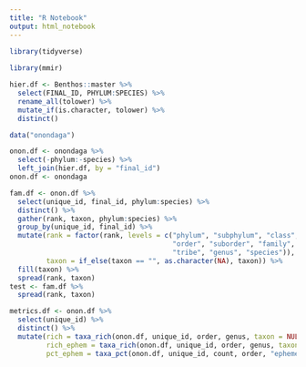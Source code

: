 ```yaml
---
title: "R Notebook"
output: html_notebook
---
```


```r
library(tidyverse)
  
library(mmir)
```


```r
hier.df <- Benthos::master %>% 
  select(FINAL_ID, PHYLUM:SPECIES) %>% 
  rename_all(tolower) %>% 
  mutate_if(is.character, tolower) %>% 
  distinct()
```

```r
data("onondaga")
```

```r
onon.df <- onondaga %>% 
  select(-phylum:-species) %>% 
  left_join(hier.df, by = "final_id")
onon.df <- onondaga
```

```r
fam.df <- onon.df %>% 
  select(unique_id, final_id, phylum:species) %>% 
  distinct() %>% 
  gather(rank, taxon, phylum:species) %>% 
  group_by(unique_id, final_id) %>% 
  mutate(rank = factor(rank, levels = c("phylum", "subphylum", "class", "subclass",
                                        "order", "suborder", "family", "subfamily",
                                        "tribe", "genus", "species")),
         taxon = if_else(taxon == "", as.character(NA), taxon)) %>% 
  fill(taxon) %>% 
  spread(rank, taxon)
test <- fam.df %>% 
  spread(rank, taxon)
```



```r
metrics.df <- onon.df %>% 
  select(unique_id) %>% 
  distinct() %>% 
  mutate(rich = taxa_rich(onon.df, unique_id, order, genus, taxon = NULL),
         rich_ephem = taxa_rich(onon.df, unique_id, order, genus, taxon = "ephemeroptera"),
         pct_ephem = taxa_pct(onon.df, unique_id, count, order, "ephemeroptera"))
```

